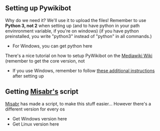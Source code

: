 ==Setting up Pywikibot==
Why do we need it? We'll use it to upload the files! Remember to use '''Python 3, not 2''' when setting up (and to have python in your path envinronment variable, if you're on windows) (if you have python preinstalled, you write "python3" instead of "python" in all commands.)
*For Windows, you can get python here

There's a nice tutorial on how to setup PyWikibot on the [[mediawikiwiki:Manual:Pywikibot/Installation|Mediawiki Wiki]] (remember to get the core version, not 
*If you use Windows, remember to follow [[mediawikiwiki:Manual:Pywikibot/Windows|these additional instructions]] after setting up

==Getting [[User:Misabr|Misabr's]] script==
[[User:Misabr|Misabr]] has made a script, to make this stuff easier... However there's a different version for every os
* Get Windows version here
* Get Linux version here
